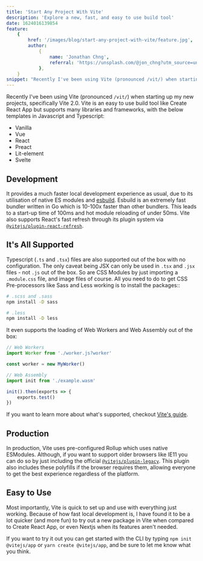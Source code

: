 ```yaml
---
title: 'Start Any Project With Vite'
description: 'Explore a new, fast, and easy to use build tool'
date: 1624016139854
feature:
    {
        href: '/images/blog/start-any-project-with-vite/feature.jpg',
        author:
            {
                name: 'Jonathan Chng',
                referral: 'https://unsplash.com/@jon_chng?utm_source=unsplash&utm_medium=referral&utm_content=creditCopyText',
            },
    }
snippet: "Recently I've been using Vite (pronounced /vit/) when starting up my new projects, specifically Vite 2.0. Vite is a easy to use build tool like Create React App but supports many libraries and frameworks, with the below templates in Javascript and Typescript..."
---
```


Recently I've been using Vite (pronounced `/vit/`) when starting up my new projects,
specifically Vite 2.0. Vite is an easy to use build tool like Create React App but
supports many libraries and frameworks, with the below templates in Javascript and
Typescript:

-   Vanilla
-   Vue
-   React
-   Preact
-   Lit-element
-   Svelte

## Development

It provides a much faster local development experience as usual, due to its utilisation of native ES modules
and [esbuild](https://esbuild.github.io/). Esbuild is an extremely fast bundler written in Go which is 10-100x
faster than other bundlers. This leads to a start-up time of 100ms and hot module reloading of under 50ms. Vite
also supports React's fast refresh through its plugin system via [`@vitejs/plugin-react-refresh`](https://github.com/vitejs/vite/tree/main/packages/plugin-legacy).

## It's All Supported

Typescript (`.ts` and `.tsx`) files are also supported out of the box with no configuration. The only caveat
being JSX can only be used in `.tsx` and `.jsx` files - not `.js` out of the box. So are CSS Modules by just
importing a `.module.css` file, and image files of course. All you need to do to get CSS Pre-processors like
Sass and Less working is to install the packages::

```bash
# .scss and .sass
npm install -D sass

# .less
npm install -D less
```

It even supports the loading of Web Workers and Web Assembly out of the box:

```js
// Web Workers
import Worker from './worker.js?worker'

const worker = new MyWorker()

// Web Assembly
import init from './example.wasm'

init().then(exports => {
    exports.test()
})
```

If you want to learn more about what's supported, checkout [Vite's guide](https://vitejs.dev/guide/).

## Production

In production, Vite uses pre-configured Rollup which uses native ESModules. Although, if you want to support
older browsers like IE11 you can do so by just including the official
[`@vitejs/plugin-legacy`](https://github.com/vitejs/vite/tree/main/packages/plugin-legacy). This plugin also
includes these polyfills if the browser requires them, allowing everyone to get the best experience regardless of the platform.

## Easy to Use

Most importantly, Vite is quick to set up and use with everything just working. Because of how fast local
development is, I have found it to be a lot quicker (and more fun) to try out a new package in Vite when
compared to Create React App, or even Nextjs when its features aren't needed.

If you want to try it out you can get started with the CLI by typing `npm init @vitejs/app` or
`yarn create @vitejs/app`, and be sure to let me know what you think.
